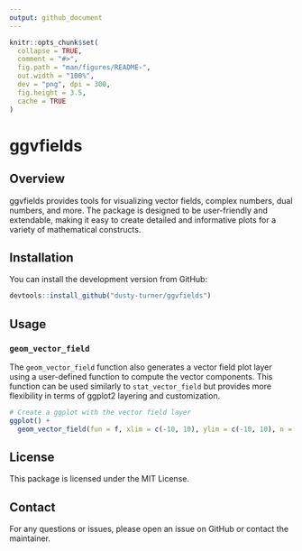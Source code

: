 ```yaml
---
output: github_document
---
```


<!-- README.md is generated from README.Rmd. Please edit that file -->

```r
knitr::opts_chunk$set(
  collapse = TRUE,
  comment = "#>",
  fig.path = "man/figures/README-",
  out.width = "100%",
  dev = "png", dpi = 300,
  fig.height = 3.5, 
  cache = TRUE
)
```

# ggvfields

## Overview

ggvfields provides tools for visualizing vector fields, complex numbers, dual numbers, and more. The package is designed to be user-friendly and extendable, making it easy to create detailed and informative plots for a variety of mathematical constructs.

## Installation


You can install the development version from GitHub:

```r
devtools::install_github("dusty-turner/ggvfields")
```

## Usage

### `geom_vector_field`

The `geom_vector_field` function also generates a vector field plot layer using a user-defined function to compute the vector components. This function can be used similarly to `stat_vector_field` but provides more flexibility in terms of ggplot2 layering and customization.

```r
# Create a ggplot with the vector field layer
ggplot() +
  geom_vector_field(fun = f, xlim = c(-10, 10), ylim = c(-10, 10), n = 20)
```

## License

This package is licensed under the MIT License.

## Contact

For any questions or issues, please open an issue on GitHub or contact the maintainer.

